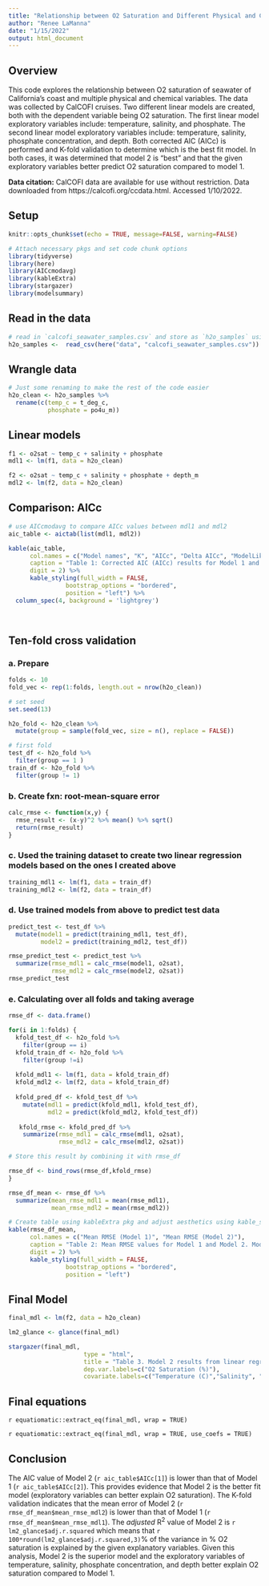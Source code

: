 ```yaml
---
title: "Relationship between O2 Saturation and Different Physical and Chemical Variables"
author: "Renee LaManna"
date: "1/15/2022"
output: html_document
---
```


## Overview
This code explores the relationship between O2 saturation of seawater of California's coast and multiple physical and chemical variables. The data was collected by CalCOFI cruises. Two different linear models are created, both with the dependent variable being O2 saturation. The first linear model exploratory variables include: temperature, salinity, and phosphate. The second linear model exploratory variables include: temperature, salinity, phosphate concentration, and depth. Both corrected AIC (AICc) is performed and K-fold validation to determine which is the best fit model. In both cases, it was determined that model 2 is "best" and that the given exploratory variables better predict O2 saturation compared to model 1. 

**Data citation:** CalCOFI data are available for use without restriction. Data downloaded from https://calcofi.org/ccdata.html.  Accessed 1/10/2022.


## Setup

```r
knitr::opts_chunk$set(echo = TRUE, message=FALSE, warning=FALSE)

# Attach necessary pkgs and set code chunk options
library(tidyverse)
library(here)
library(AICcmodavg)
library(kableExtra)
library(stargazer)
library(modelsummary)
```

## Read in the data

```r
# read in `calcofi_seawater_samples.csv` and store as `h2o_samples` using read_csv() and here() pkgs
h2o_samples <-  read_csv(here("data", "calcofi_seawater_samples.csv"))
```
## Wrangle data

```r
# Just some renaming to make the rest of the code easier
h2o_clean <- h2o_samples %>% 
  rename(c(temp_c = t_deg_c, 
           phosphate = po4u_m))
```


## Linear models

```r
f1 <- o2sat ~ temp_c + salinity + phosphate
mdl1 <- lm(f1, data = h2o_clean)

f2 <- o2sat ~ temp_c + salinity + phosphate + depth_m
mdl2 <- lm(f2, data = h2o_clean)
```

## Comparison: AICc

```r
# use AICcmodavg to compare AICc values between mdl1 and mdl2
aic_table <- aictab(list(mdl1, mdl2))

kable(aic_table,
      col.names = c("Model names", "K", "AICc", "Delta AICc", "ModelLik", "AICcWt", "LL", "Cum.Wt"),
      caption = "Table 1: Corrected AIC (AICc) results for Model 1 and Model 2. Model 1: o2sat ~ temp_c + salinity + phosphate and Model 2: o2sat ~ temp_c + salinity + phosphate + depth_m. Highlighted in grey is the AICc values per model" , 
      digit = 2) %>% 
      kable_styling(full_width = FALSE,
                bootstrap_options = "bordered",
                position = "left") %>% 
  column_spec(4, background = 'lightgrey') 
  
   
``` 

## Ten-fold cross validation 
### a. Prepare
```r
folds <- 10
fold_vec <- rep(1:folds, length.out = nrow(h2o_clean))

# set seed 
set.seed(13)

h2o_fold <- h2o_clean %>% 
  mutate(group = sample(fold_vec, size = n(), replace = FALSE))

# first fold
test_df <- h2o_fold %>% 
  filter(group == 1 )
train_df <- h2o_fold %>% 
  filter(group != 1)
```

### b. Create fxn: root-mean-square error

```r
calc_rmse <- function(x,y) {
  rmse_result <- (x-y)^2 %>% mean() %>% sqrt()
  return(rmse_result)
}
```

### c. Used the training dataset to create two linear regression models based on the ones I created above

```r
training_mdl1 <- lm(f1, data = train_df)
training_mdl2 <- lm(f2, data = train_df)
```

### d. Use trained models from above to predict test data

```r
predict_test <- test_df %>% 
  mutate(model1 = predict(training_mdl1, test_df),
         model2 = predict(training_mdl2, test_df))

rmse_predict_test <- predict_test %>% 
  summarize(rmse_mdl1 = calc_rmse(model1, o2sat),
            rmse_mdl2 = calc_rmse(model2, o2sat))
rmse_predict_test

```

### e. Calculating over all folds and taking average

```r
rmse_df <- data.frame()

for(i in 1:folds) {
  kfold_test_df <- h2o_fold %>% 
    filter(group == i)
  kfold_train_df <- h2o_fold %>% 
    filter(group !=i)
  
  kfold_mdl1 <- lm(f1, data = kfold_train_df)
  kfold_mdl2 <- lm(f2, data = kfold_train_df)
  
  kfold_pred_df <- kfold_test_df %>% 
    mutate(mdl1 = predict(kfold_mdl1, kfold_test_df),
           mdl2 = predict(kfold_mdl2, kfold_test_df))
 
   kfold_rmse <- kfold_pred_df %>% 
    summarize(rmse_mdl1 = calc_rmse(mdl1, o2sat),
              rmse_mdl2 = calc_rmse(mdl2, o2sat))

# Store this result by combining it with rmse_df

rmse_df <- bind_rows(rmse_df,kfold_rmse)
}
```

``` r
rmse_df_mean <- rmse_df %>% 
  summarize(mean_rmse_mdl1 = mean(rmse_mdl1),
            mean_rmse_mdl2 = mean(rmse_mdl2))

# Create table using kableExtra pkg and adjust aesthetics using kable_styling
kable(rmse_df_mean,
      col.names = c("Mean RMSE (Model 1)", "Mean RMSE (Model 2)"),
      caption = "Table 2: Mean RMSE values for Model 1 and Model 2. Model 1: o2sat ~ temp_c + salinity + phosphate and Model 2: o2sat ~ temp_c + salinity + phosphate + depth_m. Highlighted in grey is the AICc values per model" , 
      digit = 2) %>% 
      kable_styling(full_width = FALSE,
                bootstrap_options = "bordered",
                position = "left") 
```


## Final Model

```r
final_mdl <- lm(f2, data = h2o_clean)

lm2_glance <- glance(final_mdl)

stargazer(final_mdl, 
                     type = "html", 
                     title = "Table 3. Model 2 results from linear regression with dependent variable being O2 saturation (%) and explanatory variables being the following: temperature (C), salinity, phosphate concentration (μmol/L), and depth (m)",
                     dep.var.labels=c("O2 Saturation (%)"),
                     covariate.labels=c("Temperature (C)","Salinity", "Phosphate concentration (μmol/L)","Depth (m)"))

```

## Final equations

`r equatiomatic::extract_eq(final_mdl, wrap = TRUE)`

`r equatiomatic::extract_eq(final_mdl, wrap = TRUE, use_coefs = TRUE)`


## Conclusion

The AIC value of Model 2 (`r aic_table$AICc[1]`) is lower than that of Model 1 (`r aic_table$AICc[2]`). This provides evidence that Model 2 is the better fit model (exploratory variables can better explain O2 saturation). The K-fold validation indicates that the mean error of Model 2 (`r rmse_df_mean$mean_rmse_mdl2`) is lower than that of Model 1 (`r rmse_df_mean$mean_rmse_mdl1`). The *adjusted* R^2^ value of Model 2 is `r lm2_glance$adj.r.squared` which means that `r 100*round(lm2_glance$adj.r.squared,3)`% of the variance in % O2 saturation is explained by the given explanatory variables.  Given this analysis, Model 2 is the superior model and the exploratory variables of temperature, salinity, phosphate concentration, and depth better explain O2 saturation compared to Model 1. 